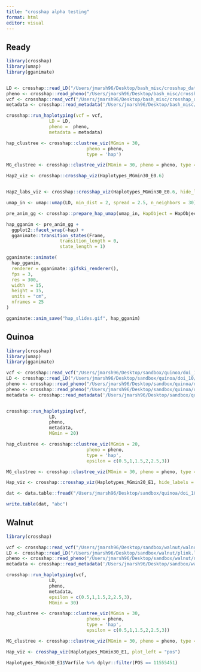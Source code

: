 ```yaml
---
title: "crosshap alpha testing"
format: html
editor: visual
---
```


## Ready

```r
library(crosshap)
library(umap)
library(gganimate)


LD <- crosshap::read_LD("/Users/jmarsh96/Desktop/bash_misc/crosshap_data/data/labmeeting/LD_173kb.mtx")
pheno <- crosshap::read_pheno("/Users/jmarsh96/Desktop/bash_misc/crosshap_data/data/labmeeting/prot_phen.txt")
vcf <- crosshap::read_vcf("/Users/jmarsh96/Desktop/bash_misc/crosshap_data/data/labmeeting/fin_b51_173kb_only.vcf")
metadata <- crosshap::read_metadata('/Users/jmarsh96/Desktop/bash_misc/crosshap_data/data/labmeeting/namepopfile.txt')
```

```r
crosshap::run_haplotyping(vcf = vcf,
                LD = LD,
                pheno =  pheno,
                metadata = metadata)
```

```r
hap_clustree <- crosshap::clustree_viz(MGmin = 30,
                              pheno = pheno,
                              type = 'hap')

MG_clustree <- crosshap::clustree_viz(MGmin = 30, pheno = pheno, type = 'MG')
```

```r
Hap2_viz <- crosshap::crosshap_viz(Haplotypes_MGmin30_E0.6)


Hap2_labs_viz <- crosshap::crosshap_viz(Haplotypes_MGmin30_E0.6, hide_labels = F, plot_left = "pos", plot_right = "cluster")

```

```r
umap_in <- umap::umap(LD, min_dist = 2, spread = 2.5, n_neighbors = 30)

pre_anim_gg <- crosshap::prepare_hap_umap(umap_in, HapObject = HapObject, vcf = vcf, nsamples = 25)

hap_gganim <- pre_anim_gg +
  ggplot2::facet_wrap(~hap) +
  gganimate::transition_states(Frame,
                    transition_length = 0,
                    state_length = 1)

gganimate::animate(
  hap_gganim,
  renderer = gganimate::gifski_renderer(),
  fps = 3,
  res = 300,
  width  = 15,
  height = 15,
  units = "cm",
  nframes = 25
)

gganimate::anim_save("hap_slides.gif", hap_gganim)
```

## Quinoa

```r

library(crosshap)
library(umap)
library(gganimate)

vcf <- crosshap::read_vcf("/Users/jmarsh96/Desktop/sandbox/quinoa/doi_10/quinoa_glx22.vcf")
LD <- crosshap::read_LD("/Users/jmarsh96/Desktop/sandbox/quinoa/doi_10/plink.ld", vcf = vcf)
pheno <- crosshap::read_pheno("/Users/jmarsh96/Desktop/sandbox/quinoa/doi_10/lowland_only/DTF2.txt")
pheno <- crosshap::read_pheno("/Users/jmarsh96/Desktop/sandbox/quinoa/doi_10/DTF.txt")
metadata <- crosshap::read_metadata('/Users/jmarsh96/Desktop/sandbox/quinoa/doi_10/quinoa_meta.txt')


crosshap::run_haplotyping(vcf,
                LD,
                pheno,
                metadata,
                MGmin = 20)

hap_clustree <- crosshap::clustree_viz(MGmin = 20,
                              pheno = pheno,
                              type = 'hap',
                              epsilon = c(0.5,1,1.5,2,2.5,3))

MG_clustree <- crosshap::clustree_viz(MGmin = 30, pheno = pheno, type = 'MG', epsilon = c(0.5,1,1.5,2,2.5,3))

Hap_viz <- crosshap::crosshap_viz(Haplotypes_MGmin20_E1, hide_labels = F, isolate_group = "lowland")

dat <- data.table::fread("/Users/jmarsh96/Desktop/sandbox/quinoa/doi_10/quinoa2/tkw.txt") %>% tibble::as.tibble() %>% dplyr::group_by(ID) %>% dplyr::summarise(avg = mean_na.rm(TKW))

write.table(dat, "abc")
```

## Walnut

```r
library(crosshap)

vcf <- crosshap::read_vcf("/Users/jmarsh96/Desktop/sandbox/walnut/walnut5.recode.vcf")
LD <- crosshap::read_LD("/Users/jmarsh96/Desktop/sandbox/walnut/plink.ld", vcf = vcf)
pheno <- crosshap::read_pheno("/Users/jmarsh96/Desktop/sandbox/walnut/nut_thick.txt")
metadata <- crosshap::read_metadata('/Users/jmarsh96/Desktop/sandbox/walnut/nut_meta.txt')

crosshap::run_haplotyping(vcf,
                LD,
                pheno,
                metadata,
                epsilon = c(0.5,1,1.5,2,2.5,3),
                MGmin = 30)

hap_clustree <- crosshap::clustree_viz(MGmin = 30,
                              pheno = pheno,
                              type = 'hap',
                              epsilon = c(0.5,1,1.5,2,2.5,3))

MG_clustree <- crosshap::clustree_viz(MGmin = 30, pheno = pheno, type = 'MG', epsilon = c(1,1.5,2,2.5,3))

Hap_viz <- crosshap_viz(Haplotypes_MGmin30_E1, plot_left = "pos")

Haplotypes_MGmin30_E1$Varfile %>% dplyr::filter(POS == 11555451)
```
